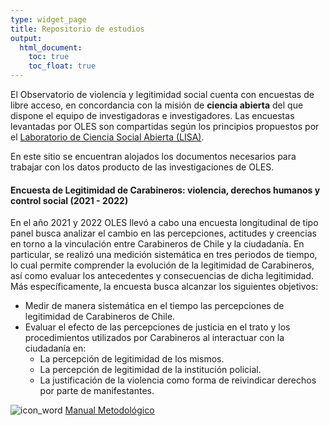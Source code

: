 ```yaml
---
type: widget_page
title: Repositorio de estudios
output:
  html_document:
    toc: true
    toc_float: true
---
```


El Observatorio de violencia y legitimidad social cuenta con encuestas de libre acceso, en concordancia con la misión de **ciencia abierta** del que dispone el equipo de investigadoras e investigadores. Las encuestas levantadas por OLES son compartidas según los principios propuestos por el [Laboratorio de Ciencia Social Abierta (LISA)](https://lisa-coes.netlify.app/02componentes/). 

En este sitio se encuentran alojados los documentos necesarios para trabajar con los datos producto de las investigaciones de OLES.

#### Encuesta de Legitimidad de Carabineros: violencia, derechos humanos y control social (2021 - 2022)

En el año 2021 y 2022 OLES llevó a cabo una encuesta longitudinal de tipo panel busca analizar el cambio en las percepciones, actitudes y creencias en torno a la vinculación entre Carabineros de Chile y la ciudadanía. En particular, se realizó una medición sistemática en tres periodos de tiempo, lo cual permite comprender la evolución de la legitimidad de Carabineros, así como evaluar los antecedentes y consecuencias de dicha legitimidad. Más específicamente, la encuesta busca alcanzar los siguientes objetivos:

-   Medir de manera sistemática en el tiempo las percepciones de legitimidad de Carabineros de Chile.
-   Evaluar el efecto de las percepciones de justicia en el trato y los procedimientos utilizados por Carabineros al interactuar con la ciudadanía en:
    -   La percepción de legitimidad de los mismos.
    -   La percepción de legitimidad de la institución policial.
    -   La justificación de la violencia como forma de reivindicar derechos por parte de manifestantes.
    
![icon_word](docs.svg) [Manual Metodológico](https://nicolastobarj.quarto.pub/manual_encuesta_oles/)
  
  
